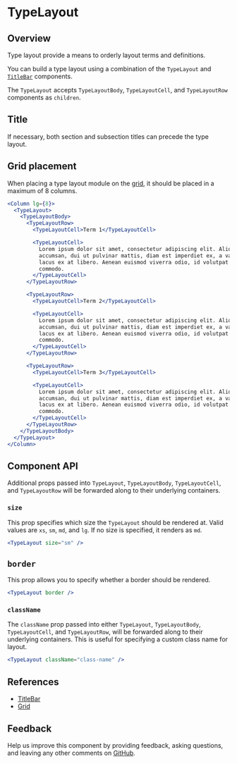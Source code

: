 


# TypeLayout

## Overview

Type layout provide a means to orderly layout terms and definitions.

You can build a type layout using a combination of the `TypeLayout` and [`TitleBar`](#references) components.

The `TypeLayout` accepts `TypeLayoutBody`, `TypeLayoutCell`, and `TypeLayoutRow` components as `children`.

<Canvas>
  <Story id="patterns-unstable-layout-modules-typelayout--default" />
</Canvas>

## Title

If necessary, both section and subsection titles can precede the type layout.

<Canvas>
  <Story id="patterns-unstable-layout-modules-typelayout--title" />
</Canvas>

## Grid placement

When placing a type layout module on the [grid](#references), it should be placed in a maximum of 8 columns.

```jsx
<Column lg={8}>
  <TypeLayout>
    <TypeLayoutBody>
      <TypeLayoutRow>
        <TypeLayoutCell>Term 1</TypeLayoutCell>

        <TypeLayoutCell>
          Lorem ipsum dolor sit amet, consectetur adipiscing elit. Aliquam
          accumsan, dui ut pulvinar mattis, diam est imperdiet ex, a varius
          lacus ex at libero. Aenean euismod viverra odio, id volutpat turpis
          commodo.
        </TypeLayoutCell>
      </TypeLayoutRow>

      <TypeLayoutRow>
        <TypeLayoutCell>Term 2</TypeLayoutCell>

        <TypeLayoutCell>
          Lorem ipsum dolor sit amet, consectetur adipiscing elit. Aliquam
          accumsan, dui ut pulvinar mattis, diam est imperdiet ex, a varius
          lacus ex at libero. Aenean euismod viverra odio, id volutpat turpis
          commodo.
        </TypeLayoutCell>
      </TypeLayoutRow>

      <TypeLayoutRow>
        <TypeLayoutCell>Term 3</TypeLayoutCell>

        <TypeLayoutCell>
          Lorem ipsum dolor sit amet, consectetur adipiscing elit. Aliquam
          accumsan, dui ut pulvinar mattis, diam est imperdiet ex, a varius
          lacus ex at libero. Aenean euismod viverra odio, id volutpat turpis
          commodo.
        </TypeLayoutCell>
      </TypeLayoutRow>
    </TypeLayoutBody>
  </TypeLayout>
</Column>
```

## Component API

<ArgsTable />

Additional props passed into `TypeLayout`, `TypeLayoutBody`, `TypeLayoutCell`, and `TypeLayoutRow` will be forwarded along to their underlying containers.

### `size`

This prop specifies which size the `TypeLayout` should be rendered at. Valid values are `xs`, `sm`, `md`, and `lg`. If no size is specified, it renders as `md`.

<Canvas withSource="none">
  <Default size="sm" />
</Canvas>

```jsx
<TypeLayout size="sm" />
```

## `border`

This prop allows you to specify whether a border should be rendered.

<Canvas withSource="none">
  <Default border />
</Canvas>

```jsx
<TypeLayout border />
```

### `className`

The `className` prop passed into either `TypeLayout`, `TypeLayoutBody`, `TypeLayoutCell`, and `TypeLayoutRow`, will be forwarded along to their underlying containers. This is useful for specifying a custom class name for layout.

```jsx
<TypeLayout className="class-name" />
```

## References

- [TitleBar](?path=/docs/patterns-unstable-layout-modules-titlebar--default)
- [Grid](https://react.carbondesignsystem.com/?path=/docs/grid)

## Feedback

Help us improve this component by providing feedback, asking questions, and leaving any other comments on [GitHub](https://github.com/carbon-design-system/ibm-security/edit/dev/src/components/UNSTABLE__Layout/LayoutModules/TypeLayout/index.mdx).
